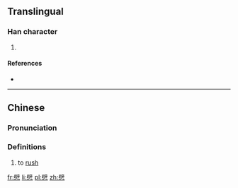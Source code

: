 ==Translingual==

===Han character===
{{Han char|rn=61|rad=心|as=13|sn=17|four=7033<sub>4</sub>|canj=尸十心 (SJP), X尸十心 (XSJP)|ids=⿱[[辟]][[心]]}}

# {{defn|Han|sort=心13}}

====References====
* {{Han ref|kx=0404.320|dkj=11294|dj=0744.260|hdz=42359.050|uh=61B5|ud=25013|bh=ECE0|bd=60640}}

----

==Chinese==
{{zh-hanzi-box|[[憵]]}}

===Pronunciation===
{{zh-pron
|m=pī
|c=bik1
|mc=y
|oc=y
|ma=
|cat=v
}}

===Definitions===

# {{context|Cantonese}} to [[rush]]

[[fr:憵]]
[[li:憵]]
[[pl:憵]]
[[zh:憵]]